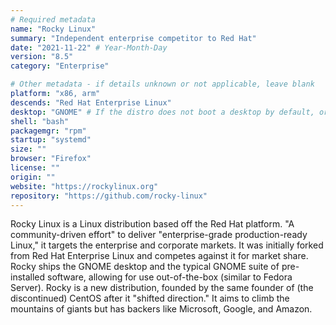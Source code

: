```yaml
---
# Required metadata
name: "Rocky Linux"
summary: "Independent enterprise competitor to Red Hat"
date: "2021-11-22" # Year-Month-Day
version: "8.5"
category: "Enterprise"

# Other metadata - if details unknown or not applicable, leave blank
platform: "x86, arm"
descends: "Red Hat Enterprise Linux"
desktop: "GNOME" # If the distro does not boot a desktop by default, or doesn't ship one, leave 'desktop' blank
shell: "bash"
packagemgr: "rpm"
startup: "systemd"
size: ""
browser: "Firefox"
license: ""
origin: ""
website: "https://rockylinux.org"
repository: "https://github.com/rocky-linux"
---
```


Rocky Linux is a Linux distribution based off the Red Hat platform. "A community-driven effort" to deliver "enterprise-grade production-ready Linux," it targets the enterprise and corporate markets. It was initially forked from Red Hat Enterprise Linux and competes against it for market share. Rocky ships the GNOME desktop and the typical GNOME suite of pre-installed software, allowing for use out-of-the-box (similar to Fedora Server). Rocky is a new distribution, founded by the same founder of (the discontinued) CentOS after it "shifted direction." It aims to climb the mountains of giants but has backers like Microsoft, Google, and Amazon.
